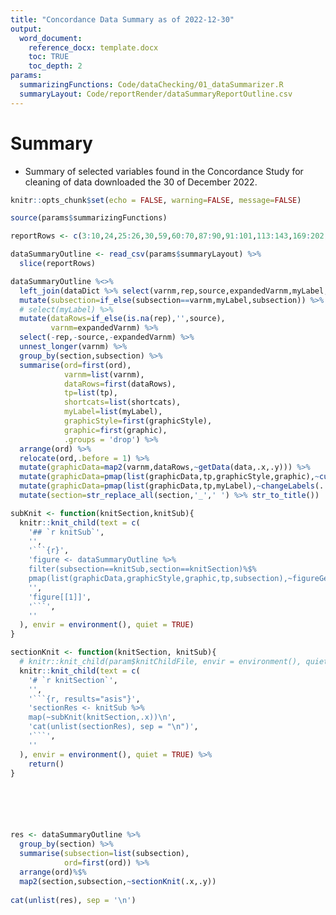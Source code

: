 ```yaml
---
title: "Concordance Data Summary as of 2022-12-30"
output: 
  word_document:
    reference_docx: template.docx
    toc: TRUE
    toc_depth: 2
params:
  summarizingFunctions: Code/dataChecking/01_dataSummarizer.R
  summaryLayout: Code/reportRender/dataSummaryReportOutline.csv
---
```


# Summary

-   Summary of selected variables found in the Concordance Study for cleaning of data downloaded the 30 of December 2022.

```r



knitr::opts_chunk$set(echo = FALSE, warning=FALSE, message=FALSE)

source(params$summarizingFunctions)

reportRows <- c(3:10,24,25:26,30,59,60:70,87:90,91:101,113:143,169:202,215:220)

dataSummaryOutline <- read_csv(params$summaryLayout) %>% 
  slice(reportRows)

```

```r

dataSummaryOutline %<>%
  left_join(dataDict %>% select(varnm,rep,source,expandedVarnm,myLabel,shortcats,tp)) %>% 
  mutate(subsection=if_else(subsection==varnm,myLabel,subsection)) %>% 
  # select(myLabel) %>% 
  mutate(dataRows=if_else(is.na(rep),'',source),
         varnm=expandedVarnm) %>% 
  select(-rep,-source,-expandedVarnm) %>% 
  unnest_longer(varnm) %>% 
  group_by(section,subsection) %>% 
  summarise(ord=first(ord),
            varnm=list(varnm),
            dataRows=first(dataRows),
            tp=list(tp),
            shortcats=list(shortcats),
            myLabel=list(myLabel),
            graphicStyle=first(graphicStyle),
            graphic=first(graphic),
            .groups = 'drop') %>% 
  arrange(ord) %>% 
  relocate(ord,.before = 1) %>% 
  mutate(graphicData=map2(varnm,dataRows,~getData(data,.x,.y))) %>% 
  mutate(graphicData=pmap(list(graphicData,tp,graphicStyle,graphic),~cutData(..1,..2,..3,..4))) %>% 
  mutate(graphicData=pmap(list(graphicData,tp,myLabel),~changeLabels(..1,..2,..3))) %>% 
  mutate(section=str_replace_all(section,'_',' ') %>% str_to_title()) 


```



```r



subKnit <- function(knitSection,knitSub){
  knitr::knit_child(text = c(
    '## `r knitSub`',
    '',
    '```{r}',
    'figure <- dataSummaryOutline %>% 
    filter(subsection==knitSub,section==knitSection)%$%
    pmap(list(graphicData,graphicStyle,graphic,tp,subsection),~figureGen(..1,..2,..3,..4,..5))',
    '',
    'figure[[1]]',
    '```',
    ''
  ), envir = environment(), quiet = TRUE)
}

sectionKnit <- function(knitSection, knitSub){
  # knitr::knit_child(param$knitChildFile, envir = environment(), quiet = TRUE)
  knitr::knit_child(text = c(
    '# `r knitSection`',
    '',
    '```{r, results="asis"}',
    'sectionRes <- knitSub %>%
    map(~subKnit(knitSection,.x))\n',
    'cat(unlist(sectionRes), sep = "\n")',
    '```',
    ''
  ), envir = environment(), quiet = TRUE) %>% 
    return()
}






res <- dataSummaryOutline %>% 
  group_by(section) %>% 
  summarise(subsection=list(subsection),
            ord=first(ord)) %>% 
  arrange(ord)%$% 
  map2(section,subsection,~sectionKnit(.x,.y))
  
cat(unlist(res), sep = '\n')

```
